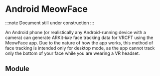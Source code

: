 # Android MeowFace

:::note
Document still under construction
:::

An Android phone (or realistically any Android-running device with a camera) can generate ARKit-*like* face tracking data for VRCFT using the MeowFace app. 
Due to the nature of how the app works, this method of face tracking is intended only for desktop mode, as the app cannot track only the bottom of your face while you are wearing a VR headset.

## Module


